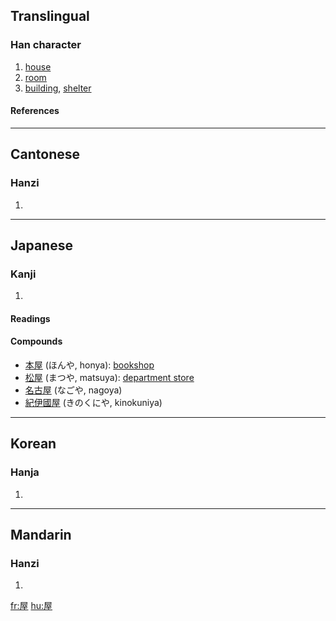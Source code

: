==Translingual==
===Han character===
{{Han char|rn=44|rad=尸|as=06|sn=9|four=7721<sub>4</sub>|canj=尸一戈土 (SMIG)}}
# [[house]]
# [[room]]
# [[building]], [[shelter]]
====References====
{{Han ref|kx=0301.190|dkj=07684|dj=0598.110|hdz=20972.010|uh=5C4B|ud=23627|bh=ABCE|bd=43982}}
----
==Cantonese==
===Hanzi===
{{yue-hanzi|jyut=|y=[[nguk1]], [[uk1]]}}
# {{defn|Cantonese}}
----
==Japanese==
===Kanji===
{{ja-kanji|grade=|rs=尸06}}
# {{defn|Japanese}} 
====Readings====
{{ja-readings|on=[[おく]] (oku)  <  [[をく]] (woku)|kun=[[や]] (ya), [[やね]] (yane)}}

====Compounds====
* [[本屋]] (ほんや, honya): [[bookshop]]
* [[松屋]] (まつや, matsuya): [[department store]]
* [[名古屋]] (なごや, nagoya)
* [[紀伊國屋]] (きのくにや, kinokuniya)
----
==Korean==
===Hanja===
{{ko-hanja|hangeul=옥|rv=ok|mr=ok}}
# {{defn|Korean}}
----
==Mandarin==
===Hanzi===
{{cmn-hanzi|pin=[[wū]] ([[wu1]])|wg=[[wu1|wu<sup>1</sup>]]}}
# {{defn|Mandarin}}

[[fr:屋]]
[[hu:屋]]